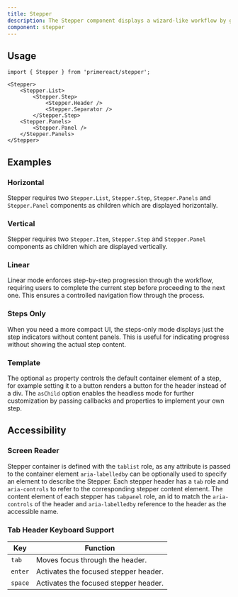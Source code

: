 ```yaml
---
title: Stepper
description: The Stepper component displays a wizard-like workflow by guiding users through the multi-step progression.
component: stepper
---
```


## Usage

```tsx
import { Stepper } from 'primereact/stepper';
```

```tsx
<Stepper>
    <Stepper.List>
        <Stepper.Step>
            <Stepper.Header />
            <Stepper.Separator />
        </Stepper.Step>
    <Stepper.Panels>
        <Stepper.Panel />
    </Stepper.Panels>
</Stepper>
```

## Examples

### Horizontal

Stepper requires two `Stepper.List`, `Stepper.Step`, `Stepper.Panels` and `Stepper.Panel` components as children which are displayed horizontally.

<DocDemoViewer name="stepper:horizontal-demo" />

### Vertical

Stepper requires two `Stepper.Item`, `Stepper.Step` and `Stepper.Panel` components as children which are displayed vertically.

<DocDemoViewer name="stepper:vertical-demo" />

### Linear

Linear mode enforces step-by-step progression through the workflow, requiring users to complete the current step before proceeding to the next one. This ensures a controlled navigation flow through the process.

<DocDemoViewer name="stepper:linear-demo" />

### Steps Only

When you need a more compact UI, the steps-only mode displays just the step indicators without content panels. This is useful for indicating progress without showing the actual step content.

<DocDemoViewer name="stepper:steps-only-demo" />

### Template

The optional `as` property controls the default container element of a step, for example setting it to a button renders a button for the header instead of a div. The `asChild` option enables the headless mode for further customization by passing callbacks and properties to implement your own step.

<DocDemoViewer name="stepper:template-demo" />

## Accessibility

### Screen Reader

Stepper container is defined with the `tablist` role, as any attribute is passed to the container element `aria-labelledby` can be optionally used to specify an element to describe the Stepper. Each stepper header has a `tab` role and `aria-controls` to refer to the corresponding stepper content element. The content element of each stepper has `tabpanel` role, an id to match the `aria-controls` of the header and `aria-labelledby` reference to the header as the accessible name.

### Tab Header Keyboard Support

| Key     | Function                              |
| ------- | ------------------------------------- |
| `tab`   | Moves focus through the header.       |
| `enter` | Activates the focused stepper header. |
| `space` | Activates the focused stepper header. |
